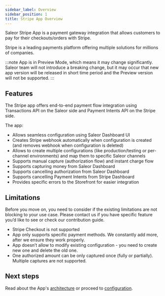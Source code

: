 ```yaml
---
sidebar_label: Overview
sidebar_position: 1
title: Stripe App Overview
---
```



<AppMetadata
  minSaleorVersion="3.21"
  githubUrl="https://github.com/saleor/apps/tree/main/apps/stripe"
/>

Saleor Stripe App is a payment gateway integration that allows customers to pay for their checkouts/orders with Stripe.

Stripe is a leading payments platform offering multiple solutions for millions of companies.

:::note
App is in Preview Mode, which means it may change significantly. Saleor team will not introduce a breaking change, but it may occur that new app version will be released in short time period and the Preview version will not be supported.
:::

## Features

The Stripe app offers end-to-end payment flow integration using Transactions API on the Saleor side and Payment Intents API on the Stripe side.

The app:

- Allows seamless configuration using Saleor Dashboard UI
- Creates Stripe webhook automatically when configuration is created (and removes webhook when configuration is deleted)
- Allows to create multiple configurations (like production/testing or per-channel environments) and map them to specific Saleor channels
- Supports manual capture (authorization flow) and instant charge flow
- Supports capturing money from Saleor Dashboard
- Supports cancelling authorization from Saleor Dashboard
- Supports cancelling Payment Intents from Stripe Dashboard
- Provides specific errors to the Storefront for easier integration

## Limitations

Before you move on, you need to consider if the existing limitations are not blocking to your use case. Please contact us if you have specific feature you’d like to see or check our contribution guide.

- Stripe Checkout is not supported
- App only supports specific payment methods. We constantly add more, after we ensure they work properly.
- App doesn’t allow to modify existing configuration - you need to create new one and delete the old one.
- One authorized amount can be only captured once (fully or partially). Multiple captures are not supported.

## Next steps

Read about the App's [architecture](./architecture.mdx) or proceed to [configuration](./configuration.mdx).